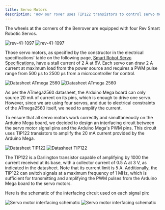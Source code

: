 ```yaml
---
title: Servo Motors
description: 'How our rover uses TIP122 transistors to control servo motors'
---
```


The wheels at the corners of the Benrover are equipped with four Rev Smart Robotic Servos.

<img
  className="block dark:hidden"
  src="https://raw.githubusercontent.com/BenRover-24/docs/main/docs/electronics/images/materials/rev-41-1097.jpg"
  alt="rev-41-1097"
/>
<img
  className="hidden dark:block"
  src="https://raw.githubusercontent.com/BenRover-24/docs/main/docs/electronics/images/materials/rev-41-1097.jpg"
  alt="rev-41-1097"
/>

Those servo motors, as specified by the constructor in the electrical specifications’ table on the following page, [Smart Robot Servo Specifications](https://docs.revrobotics.com/rev-crossover-products/servo/srs), have a stall current of 2 A at 6V. Each servo can draw 2 A current at maximum load from the power source and requires a PWM pulse range from 500 µs to 2500 µs from a microcontroller for control.

<img
  className="block dark:hidden"
  src="https://raw.githubusercontent.com/BenRover-24/docs/main/docs/electronics/images/other/Datasheet%20ATmega%202560%20.jpg"
  alt="Datasheet ATmega 2560"
/>
<img
  className="hidden dark:block"
  src="https://raw.githubusercontent.com/BenRover-24/docs/main/docs/electronics/images/other/Datasheet%20ATmega%202560%20.jpg"
  alt="Datasheet ATmega 2560"
/>

As per the ATmega2560 datasheet, the Arduino Mega board can only source 20 mA of current on its pins, which is enough to drive one servo. However, since we are using four servos, and due to electrical constraints of the ATmega2560 itself, we need to amplify the current.

To ensure that all servo motors work correctly and simultaneously on the Arduino Mega board, we decided to design an interfacing circuit between the servo motor signal pins and the Arduino Mega's PWM pins. This circuit uses TIP122 transistors to amplify the 20 mA current provided by the Arduino Mega.

<img
  className="block dark:hidden"
  src="https://raw.githubusercontent.com/BenRover-24/docs/main/docs/electronics/images/other/Datasheet%20TIP122.jpg"
  alt="Datasheet TIP122"
/>
<img
  className="hidden dark:block"
  src="https://raw.githubusercontent.com/BenRover-24/docs/main/docs/electronics/images/other/Datasheet%20TIP122.jpg"
  alt="Datasheet TIP122"
/>

The TIP122 is a Darlington transistor capable of amplifying by 1000 the current received at its base, with a collector current of 0.5 A at 3 V, as indicated in the datasheet. Note that its current limit is 5 A. Additionally, the TIP122 can switch signals at a maximum frequency of 1 MHz, which is sufficient for transmitting and amplifying the PWM pulses from the Arduino Mega board to the servo motors.

Here is the schematic of the interfacing circuit used on each signal pin:

<img
  className="block dark:hidden"
  src="https://raw.githubusercontent.com/BenRover-24/docs/main/docs/electronics/images/other/Servo%20motor%20interfacing%20schematic.jpg"
  alt="Servo motor interfacing schematic"
/>
<img
  className="hidden dark:block"
  src="https://raw.githubusercontent.com/BenRover-24/docs/main/docs/electronics/images/other/Servo%20motor%20interfacing%20schematic.jpg"
  alt="Servo motor interfacing schematic"
/>
